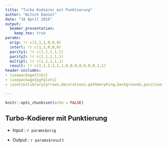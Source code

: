 ```yaml
---
title: "Turbo Kodierer mit Punktierung"
author: "Witsch Daniel"
date: "18 April 2016"
output: 
  beamer_presentation:
    keep_tex: true
params:
  orig: !r c(1,1,1,0,0,0)
  interl: !r c(1,1,0,0,0)
  parity1: !r c(1,1,1,1,1)
  parity2: !r c(1,1,1,1,1)
  multipl: !r c(1,1,1,1,1)
  result: !r c(1,1,1,1,1,1,0,0,0,0,0,0,0,1,1)
header-includes:
- \usepackage{tikz}
- \usepackage{pgfplots}
- \usetikzlibrary{arrows,decorations.pathmorphing,backgrounds,positioning,fit,petri,calc}

---
```


```r
knitr::opts_chunk$set(echo = FALSE)
```

## Turbo-Kodierer mit Punktierung

- Input : `r params$orig`

\begin{center}
\begin{tikzpicture}[node distance=8mm, inner sep=2mm, >=stealth, font=\small]

\def\variable{1.5}

\tikzstyle{encoderStyle} = [rectangle, draw]
\tikzstyle{interleaverStyle} = [encoderStyle]
\tikzstyle{startEndStyle} = [encoderStyle]
\tikzstyle{punctureStyle} = [encoderStyle]
\tikzstyle{multiplexerStyle} = [encoderStyle]
\tikzstyle{showStyle} = [encoderStyle, thick, draw=red, text=red]
\tikzstyle{arrowStyle} = [->]
\tikzstyle{showDrawStyle} = [->, red, thick]

\node [interleaverStyle] (interleaver) {Interleaver};
\node [encoderStyle] (encoder 1) [above right=of interleaver] {Kodierer 1};
\node [encoderStyle] (encoder 2) [below right=of interleaver] {Kodierer 2};
\node [] (multiplexerTemp) [right=of encoder 1] {};
\node [multiplexerStyle, rotate=90] (multiplexer) at (multiplexerTemp.east) {Multiplexer};
\node [startEndStyle] (start) [above left=of interleaver] {Input};
\node [] (punctureTemp) [right=of multiplexerTemp] {};
\node [punctureStyle, rotate=90] (puncture) at (punctureTemp.east) {Punktierung};
\node [startEndStyle] (end) [right=of punctureTemp] {Output};

\draw [arrowStyle] (interleaver.south) |- node (interleaved) {}(encoder 2.west);
\draw [arrowStyle] (encoder 1.east) -- node (parity1) {} (multiplexer.north);
\draw [arrowStyle] (start.east)  -| node[midway] (tmp) {} (interleaver.north);
\draw [arrowStyle] (tmp.center) |- (encoder 1.west);
\draw [arrowStyle] (encoder 2.east) -| ++(0.2,0.7) node (parity2) {} |- ($(multiplexer.north)+(0,-.5)$);
\draw [arrowStyle] (tmp.center) |- ($(multiplexer.north)+(0,.5)$);
\draw [arrowStyle] (multiplexer.south) -- node (multiplexed) {} (puncture.north);
\draw [arrowStyle] (puncture.south) -- (end.west);

\begin{scope}[on background layer]
\node [draw, fit=(encoder 1) (interleaver) (encoder 2) (multiplexer) (puncture)] (background) {};
\end{scope}

\visible<2>{
  \node [showStyle] (show) [above=of background] {\textbf{`r params$interl`}};
  \draw [showDrawStyle] (show) -- (interleaved);
  }
\visible<3>{
  \node [showStyle] (show) [above=of background] {\textbf{`r params$parity1`}};
  \draw [showDrawStyle] (show) -- (parity1.center);
  }
\visible<4>{
  \node [showStyle] (show) [above=of background] {\textbf{`r params$parity2`}};
  \draw [showDrawStyle] (show) -- (parity2);
  }
\visible<5>{
  \node [showStyle] (show) [above=of background] {\textbf{`r params$multipl`}};
  \draw [showDrawStyle] (show) -- (multiplexed.center);
  }

\end{tikzpicture}
\end{center}

- Output : `r params$result`
